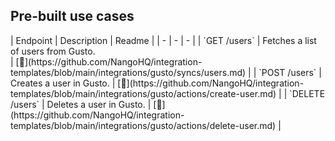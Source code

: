 
## Pre-built use cases

<AccordionGroup>


<Accordion title="Users">
| Endpoint | Description | Readme |
| - | - | - |
| `GET /users` | Fetches a list of users from Gusto.<br /> | [🔗](https://github.com/NangoHQ/integration-templates/blob/main/integrations/gusto/syncs/users.md) |
| `POST /users` | Creates a user in Gusto. | [🔗](https://github.com/NangoHQ/integration-templates/blob/main/integrations/gusto/actions/create-user.md) |
| `DELETE /users` | Deletes a user in Gusto. | [🔗](https://github.com/NangoHQ/integration-templates/blob/main/integrations/gusto/actions/delete-user.md) |
</Accordion>

</AccordionGroup>
